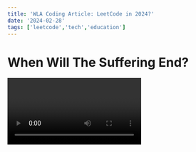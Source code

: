 ```yaml
---
title: 'WLA Coding Article: LeetCode in 2024?'
date: '2024-02-28'
tags: ['leetcode','tech','education']
---
```

# When Will The Suffering End?
<Video id="i-RCKlC-DYk" />

Let me guess, you're probably wondering if the thousands of hours it takes to be good at something is even worth your time at all? Well, of course it is. If you're new to Tech, learning daily to solve problems is just another day in the life!

## Cheer Up.

I hear quite often, "leetcode will never actually be used on the job and this is just a waste of time!", let's delve into that train of thought shall we?

As stated, on the day to day, we easily encounter many real world issues in Development and even more costly ones in Production. As a team, we rely on each other to collaborate and work together through tough moments to reach a universal goal. At a minimum, we're all expected to be at least some degree brilliant as Engineers and the ability to properly showcase/lead our train of thought will elevate everyone involved.

### I Agree.

Yeah, you as an individual, probably won't be asked to build complex Data Structures / implement the System Design for large organizations, but maybe one day you will? 

### Buckle Down.

In addition, leetcode definitely will force you to recall on language specific intricacies to find possible solutions. Thus, helping you stay sharp and become a better developer over time. 

That isn't so bad is it? 

### Question.

In a highly competitive market looming with Tech layoffs left and right, what are you doing to stay in demand?
